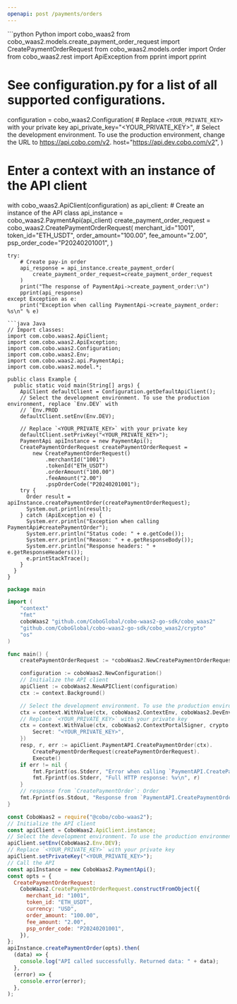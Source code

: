 ```yaml
---
openapi: post /payments/orders
---
```


<RequestExample>
```python Python
import cobo_waas2
from cobo_waas2.models.create_payment_order_request import CreatePaymentOrderRequest
from cobo_waas2.models.order import Order
from cobo_waas2.rest import ApiException
from pprint import pprint

# See configuration.py for a list of all supported configurations.
configuration = cobo_waas2.Configuration(
    # Replace `<YOUR_PRIVATE_KEY>` with your private key
    api_private_key="<YOUR_PRIVATE_KEY>",
    # Select the development environment. To use the production environment, change the URL to https://api.cobo.com/v2.
    host="https://api.dev.cobo.com/v2",
)
# Enter a context with an instance of the API client
with cobo_waas2.ApiClient(configuration) as api_client:
    # Create an instance of the API class
    api_instance = cobo_waas2.PaymentApi(api_client)
    create_payment_order_request = cobo_waas2.CreatePaymentOrderRequest(
        merchant_id="1001",
        token_id="ETH_USDT",
        order_amount="100.00",
        fee_amount="2.00",
        psp_order_code="P20240201001",
    )

    try:
        # Create pay-in order
        api_response = api_instance.create_payment_order(
            create_payment_order_request=create_payment_order_request
        )
        print("The response of PaymentApi->create_payment_order:\n")
        pprint(api_response)
    except Exception as e:
        print("Exception when calling PaymentApi->create_payment_order: %s\n" % e)

```
```java Java
// Import classes:
import com.cobo.waas2.ApiClient;
import com.cobo.waas2.ApiException;
import com.cobo.waas2.Configuration;
import com.cobo.waas2.Env;
import com.cobo.waas2.api.PaymentApi;
import com.cobo.waas2.model.*;

public class Example {
  public static void main(String[] args) {
    ApiClient defaultClient = Configuration.getDefaultApiClient();
    // Select the development environment. To use the production environment, replace `Env.DEV` with
    // `Env.PROD
    defaultClient.setEnv(Env.DEV);

    // Replace `<YOUR_PRIVATE_KEY>` with your private key
    defaultClient.setPrivKey("<YOUR_PRIVATE_KEY>");
    PaymentApi apiInstance = new PaymentApi();
    CreatePaymentOrderRequest createPaymentOrderRequest =
        new CreatePaymentOrderRequest()
            .merchantId("1001")
            .tokenId("ETH_USDT")
            .orderAmount("100.00")
            .feeAmount("2.00")
            .pspOrderCode("P20240201001");
    try {
      Order result = apiInstance.createPaymentOrder(createPaymentOrderRequest);
      System.out.println(result);
    } catch (ApiException e) {
      System.err.println("Exception when calling PaymentApi#createPaymentOrder");
      System.err.println("Status code: " + e.getCode());
      System.err.println("Reason: " + e.getResponseBody());
      System.err.println("Response headers: " + e.getResponseHeaders());
      e.printStackTrace();
    }
  }
}

```
```go Go
package main

import (
	"context"
	"fmt"
	coboWaas2 "github.com/CoboGlobal/cobo-waas2-go-sdk/cobo_waas2"
	"github.com/CoboGlobal/cobo-waas2-go-sdk/cobo_waas2/crypto"
	"os"
)

func main() {
	createPaymentOrderRequest := *coboWaas2.NewCreatePaymentOrderRequest("1001", "ETH_USDT", "100.00", "2.00", "P20240201001")

	configuration := coboWaas2.NewConfiguration()
	// Initialize the API client
	apiClient := coboWaas2.NewAPIClient(configuration)
	ctx := context.Background()

	// Select the development environment. To use the production environment, replace coboWaas2.DevEnv with coboWaas2.ProdEnv
	ctx = context.WithValue(ctx, coboWaas2.ContextEnv, coboWaas2.DevEnv)
	// Replace `<YOUR_PRIVATE_KEY>` with your private key
	ctx = context.WithValue(ctx, coboWaas2.ContextPortalSigner, crypto.Ed25519Signer{
		Secret: "<YOUR_PRIVATE_KEY>",
	})
	resp, r, err := apiClient.PaymentAPI.CreatePaymentOrder(ctx).
		CreatePaymentOrderRequest(createPaymentOrderRequest).
		Execute()
	if err != nil {
		fmt.Fprintf(os.Stderr, "Error when calling `PaymentAPI.CreatePaymentOrder``: %v\n", err)
		fmt.Fprintf(os.Stderr, "Full HTTP response: %v\n", r)
	}
	// response from `CreatePaymentOrder`: Order
	fmt.Fprintf(os.Stdout, "Response from `PaymentAPI.CreatePaymentOrder`: %v\n", resp)
}

```
```javascript JavaScript
const CoboWaas2 = require("@cobo/cobo-waas2");
// Initialize the API client
const apiClient = CoboWaas2.ApiClient.instance;
// Select the development environment. To use the production environment, replace `Env.DEV` with `Env.PROD`
apiClient.setEnv(CoboWaas2.Env.DEV);
// Replace `<YOUR_PRIVATE_KEY>` with your private key
apiClient.setPrivateKey("<YOUR_PRIVATE_KEY>");
// Call the API
const apiInstance = new CoboWaas2.PaymentApi();
const opts = {
  CreatePaymentOrderRequest:
    CoboWaas2.CreatePaymentOrderRequest.constructFromObject({
      merchant_id: "1001",
      token_id: "ETH_USDT",
      currency: "USD",
      order_amount: "100.00",
      fee_amount: "2.00",
      psp_order_code: "P20240201001",
    }),
};
apiInstance.createPaymentOrder(opts).then(
  (data) => {
    console.log("API called successfully. Returned data: " + data);
  },
  (error) => {
    console.error(error);
  },
);

```
</RequestExample>
